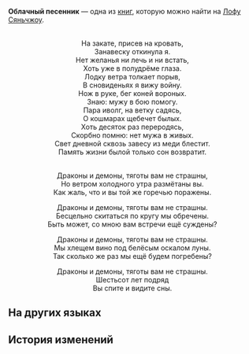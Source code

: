 {{Книга Инфобокс
|id           = 184
|Название     = Облачный песенник
|Изображение  = Item The Xianzhou Luofu Readable.png
|Мир          = Лофу Сяньчжоу
|Томов        = 1
|Автор        = <!--нужно добавить-->
|Описание     = Сборник видьядхарских народных песен. Составлен известным арфистом.
|Том1         = {{tx}}
|Источник1    = {{tx|Отсутствует источник}}
|Персонажи    = 
|Фракции      = 
}}
'''Облачный песенник''' — одна из [[Книги|книг]], которую можно найти на [[Лофу Сяньчжоу]].
<!--
==Получение==
<gallery>
Книга НАЗВАНИЕ.png|НАЗВАНИЕ
Локация НАЗВАНИЕ.png|Расположение на карте. Ближайший пространственный якорь «[[НАЗВАНИЕ]]»
</gallery>
-->
<div align="center">{{Размер|36|Сны прошлой жизни (ария из «Судьбоносного перерождения»)}}<br />
На закате, присев на кровать,<br />
Занавеску откинула я.<br />
Нет желанья ни лечь и ни встать,<br />
Хоть уже в полудрёме глаза.<br />
Лодку ветра толкает порыв,<br />
В сновиденьях я вижу войну.<br />
Нож в руке, бег коней вороных.<br />
Знаю: мужу в бою помогу.<br />
Пара иволг, на ветку садясь,<br />
О кошмарах щебечет былых.<br />
Хоть десяток раз переродясь,<br />
Скорбно помню: нет мужа в живых.<br />
Свет дневной сквозь завесу из меди блестит.<br />
Память жизни былой только сон возвратит.

{{Размер|36|Вечные сожаления Верховного старейшины (ария из «Сказаний о зубе дракона»)}}<br />
Драконы и демоны, тяготы вам не страшны,<br />
Но ветром холодного утра размётаны вы.<br />
Как жаль, что и вы той же горечью поражены.

Драконы и демоны, тяготы вам не страшны.<br />
Бесцельно скитаться по кругу мы обречены.<br />
Быть может, со мною вам встречи ещё суждены?

Драконы и демоны, тяготы вам не страшны.<br />
Мы хлещем вино под белёсым оскалом луны.<br />
Так сколько же раз мы ещё будем погребены?

Драконы и демоны, тяготы вам не страшны.<br />
Шестьсот лет подряд<br />
Вы спите и видите сны.</div>

==На других языках==
{{На других языках
|en   = Cloudcry Songbook
|zhs  = 云吟谱
|zht  = 雲吟譜
|ja   = 雲吟譜
|ko   = 운음보
|es   = Cancionero himnonube
|fr   = Livre de chansons d'hymnuage
|ru   = Облачный песенник
|th   = ลำนำแห่งหมู่เมฆ
|vi   = Vân Ngâm Phổ
|de   = Liederbuch der Wolkengesänge
|id   = Partitur Cloudhymn
|pt   = Livro de Músicas das Nuvens
}}

==История изменений==
{{История изменений|2.7}}